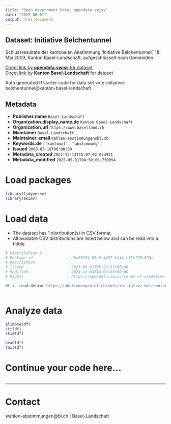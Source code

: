 ```yaml
---
title: "Open Government Data, opendata.swiss"
date: "2025-06-01"
output: html_document
---
```


## Dataset: Initiative Belchentunnel

Schlussresultate der kantonalen Abstimmung 'Initiative Belchentunnel', 18. Mai 2003, Kanton Basel-Landschaft, aufgeschlüsselt nach Gemeinden.

[Direct link by **opendata.swiss** for dataset](https://opendata.swiss/de/dataset/initiative-belchentunnel)<br>
[Direct link by **Kanton Basel-Landschaft** for dataset](https://abstimmungen.bl.ch/vote/initiative-belchentunnel/data)

Auto generated R starter code for data set vote-initiative-belchentunnel@kanton-basel-landschaft.

## Metadata

- **Publisher.name** `Basel-Landschaft`
- **Organization.display_name.de** `Kanton Basel-Landschaft`
- **Organization.url** `https://www.baselland.ch`
- **Maintainer** `Basel-Landschaft`
- **Maintainer_email** `wahlen-abstimmungen@bl.ch`
- **Keywords.de** `['kantonal', 'abstimmung']`
- **Issued** `2003-05-18T00:00:00`
- **Metadata_created** `2022-12-13T15:07:02.654931`
- **Metadata_modified** `2025-05-31T04:50:06.730054`


# Load packages

```r

library(tidyverse)
library(skimr)

```

# Load data

-   The dataset has 1 distribution(s) in CSV format.
-   All available CSV distributions are listed below and can be read into a tibble.

```r

# Distribution 0
# Package_id               : abc03974-65e0-4457-bf44-c35e775c693a
# Description              : 
# Issued                   : 2021-09-01T07:23:51+00:00
# Modified                 : 2024-12-04T14:03:03+00:00
# Rights                   : https://opendata.swiss/terms-of-use#terms_by

df <- read_delim('https://abstimmungen.bl.ch/vote/initiative-belchentunnel/data-csv')



```

# Analyze data

```r

glimpse(df)
str(df)
skim(df)

head(df)
tail(df)

```

# Continue your code here...

```r

```

------------------------------------------------------------------------

# Contact

wahlen-abstimmungen@bl.ch | Basel-Landschaft
